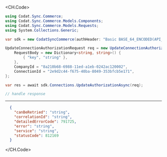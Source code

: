 
<CH.Code>
```csharp UpdateAuthorization.cs
using Codat.Sync.Commerce;
using Codat.Sync.Commerce.Models.Components;
using Codat.Sync.Commerce.Models.Requests;
using System.Collections.Generic;

var sdk = new CodatSyncCommerce(authHeader: "Basic BASE_64_ENCODED(API_KEY)");

UpdateConnectionAuthorizationRequest req = new UpdateConnectionAuthorizationRequest() {
    RequestBody = new Dictionary<string, string>() {
        { "key", "string" },
    },
    CompanyId = "8a210b68-6988-11ed-a1eb-0242ac120002",
    ConnectionId = "2e9d2c44-f675-40ba-8049-353bfcb5e171",
};

var res = await sdk.Connections.UpdateAuthorizationAsync(req);

// handle response
```
---

```json Example Response
  {
    "canBeRetried": "string",
    "correlationId": "string",
    "detailedErrorCode": 791725,
    "error": "string",
    "service": "string",
    "statusCode": 812169
  }
```
</CH.Code>
